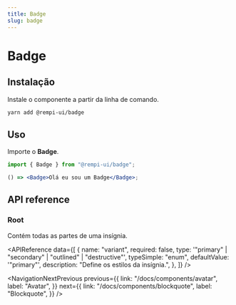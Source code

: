 ```yaml
---
title: Badge
slug: badge
---
```


# Badge

<Description text="São elementos compactos que representam uma entrada, atributo ou ação." />

<SelectVersion />

<PreviewComponent name="badge" />

## Instalação

Instale o componente a partir da linha de comando.

```bash
yarn add @rempi-ui/badge
```

## Uso

Importe o <strong>Badge</strong>.

```jsx
import { Badge } from "@rempi-ui/badge";

() => <Badge>Olá eu sou um Badge</Badge>;
```

## API reference

### Root

Contém todas as partes de uma insígnia.

<APIReference
  data={[
    {
      name: "variant",
      required: false,
      type: '"primary" | "secondary" | "outlined" | "destructive"',
      typeSimple: "enum",
      defaultValue: '"primary"',
      description: "Define os estilos da insígnia.",
    },
  ]}
/>

<NavigationNextPrevious
  previous={{
    link: "/docs/components/avatar",
    label: "Avatar",
  }}
  next={{
    link: "/docs/components/blockquote",
    label: "Blockquote",
  }}
/>

<EditThisPage url="components/pt-BR/badge/1.0.1.mdx" />